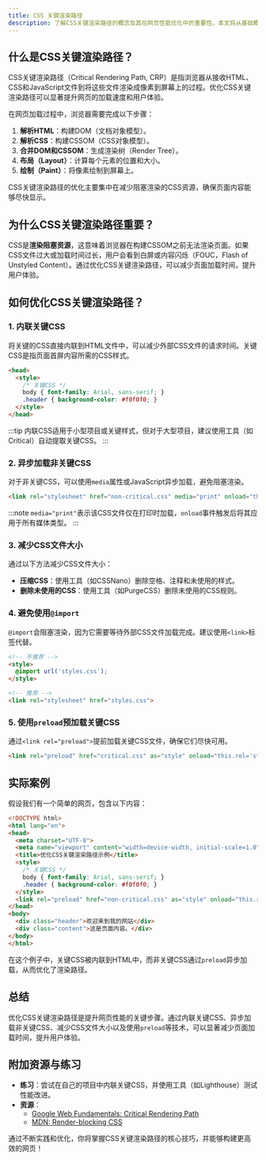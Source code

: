 ```yaml
---
title: CSS 关键渲染路径
description: 了解CSS关键渲染路径的概念及其在网页性能优化中的重要性。本文将从基础概念入手，逐步讲解如何优化CSS渲染路径，并提供实际案例和代码示例。
---
```


## 什么是CSS关键渲染路径？

CSS关键渲染路径（Critical Rendering Path, CRP）是指浏览器从接收HTML、CSS和JavaScript文件到将这些文件渲染成像素到屏幕上的过程。优化CSS关键渲染路径可以显著提升网页的加载速度和用户体验。

在网页加载过程中，浏览器需要完成以下步骤：

1. **解析HTML**：构建DOM（文档对象模型）。
2. **解析CSS**：构建CSSOM（CSS对象模型）。
3. **合并DOM和CSSOM**：生成渲染树（Render Tree）。
4. **布局（Layout）**：计算每个元素的位置和大小。
5. **绘制（Paint）**：将像素绘制到屏幕上。

CSS关键渲染路径的优化主要集中在减少阻塞渲染的CSS资源，确保页面内容能够尽快显示。

## 为什么CSS关键渲染路径重要？

CSS是**渲染阻塞资源**，这意味着浏览器在构建CSSOM之前无法渲染页面。如果CSS文件过大或加载时间过长，用户会看到白屏或内容闪烁（FOUC，Flash of Unstyled Content）。通过优化CSS关键渲染路径，可以减少页面加载时间，提升用户体验。

## 如何优化CSS关键渲染路径？

### 1. 内联关键CSS

将关键的CSS直接内联到HTML文件中，可以减少外部CSS文件的请求时间。关键CSS是指页面首屏内容所需的CSS样式。

```html
<head>
  <style>
    /* 关键CSS */
    body { font-family: Arial, sans-serif; }
    .header { background-color: #f0f0f0; }
  </style>
</head>
```

:::tip
内联CSS适用于小型项目或关键样式，但对于大型项目，建议使用工具（如Critical）自动提取关键CSS。
:::

### 2. 异步加载非关键CSS

对于非关键CSS，可以使用`media`属性或JavaScript异步加载，避免阻塞渲染。

```html
<link rel="stylesheet" href="non-critical.css" media="print" onload="this.media='all'">
```

:::note
`media="print"`表示该CSS文件仅在打印时加载，`onload`事件触发后将其应用于所有媒体类型。
:::

### 3. 减少CSS文件大小

通过以下方法减少CSS文件大小：

- **压缩CSS**：使用工具（如CSSNano）删除空格、注释和未使用的样式。
- **删除未使用的CSS**：使用工具（如PurgeCSS）删除未使用的CSS规则。

### 4. 避免使用`@import`

`@import`会阻塞渲染，因为它需要等待外部CSS文件加载完成。建议使用`<link>`标签代替。

```html
<!-- 不推荐 -->
<style>
  @import url('styles.css');
</style>

<!-- 推荐 -->
<link rel="stylesheet" href="styles.css">
```

### 5. 使用`preload`预加载关键CSS

通过`<link rel="preload">`提前加载关键CSS文件，确保它们尽快可用。

```html
<link rel="preload" href="critical.css" as="style" onload="this.rel='stylesheet'">
```

## 实际案例

假设我们有一个简单的网页，包含以下内容：

```html
<!DOCTYPE html>
<html lang="en">
<head>
  <meta charset="UTF-8">
  <meta name="viewport" content="width=device-width, initial-scale=1.0">
  <title>优化CSS关键渲染路径示例</title>
  <style>
    /* 关键CSS */
    body { font-family: Arial, sans-serif; }
    .header { background-color: #f0f0f0; }
  </style>
  <link rel="preload" href="non-critical.css" as="style" onload="this.rel='stylesheet'">
</head>
<body>
  <div class="header">欢迎来到我的网站</div>
  <div class="content">这是页面内容。</div>
</body>
</html>
```

在这个例子中，关键CSS被内联到HTML中，而非关键CSS通过`preload`异步加载，从而优化了渲染路径。

## 总结

优化CSS关键渲染路径是提升网页性能的关键步骤。通过内联关键CSS、异步加载非关键CSS、减少CSS文件大小以及使用`preload`等技术，可以显著减少页面加载时间，提升用户体验。

## 附加资源与练习

- **练习**：尝试在自己的项目中内联关键CSS，并使用工具（如Lighthouse）测试性能改进。
- **资源**：
  - [Google Web Fundamentals: Critical Rendering Path](https://web.dev/critical-rendering-path/)
  - [MDN: Render-blocking CSS](https://developer.mozilla.org/en-US/docs/Web/Performance/Critical_rendering_path)

通过不断实践和优化，你将掌握CSS关键渲染路径的核心技巧，并能够构建更高效的网页！